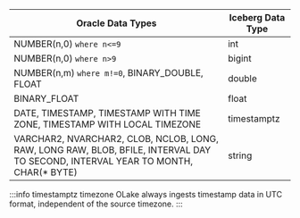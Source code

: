 <div className="flex justify-center w-full">

| Oracle Data Types                                                                                                                                                                      | Iceberg Data Type |
| -------------------------------------------------------------------------------------------------------------------------------------------------------------------------------------- | ----------------- |
| NUMBER(n,0) `where n<=9`                                                                                                                                                               | int               |
| NUMBER(n,0) `where n>9`                                                                                                                                                                | bigint            |
| NUMBER(n,m) `where m!=0`, BINARY_DOUBLE, FLOAT                                                                                                                                         | double            |
| BINARY_FLOAT                                                                                                                                                                           | float             |
| DATE, TIMESTAMP, TIMESTAMP WITH TIME ZONE, TIMESTAMP WITH LOCAL TIMEZONE                                                                                                               | timestamptz  |
| VARCHAR2, NVARCHAR2, CLOB, NCLOB, LONG, RAW, LONG RAW, BLOB, BFILE, INTERVAL DAY TO SECOND, INTERVAL YEAR TO MONTH, CHAR(* BYTE)                                                       | string            |

</div>

:::info timestamptz timezone
OLake always ingests timestamp data in UTC format, independent of the source timezone.
:::